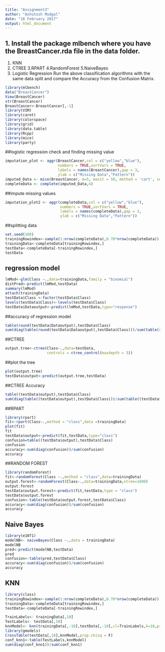 ---
title: "Assignment3"
author: "Ashutosh Mudgal"
date: "16 February 2017"
output: html_document
---
## 1. Install the package mlbench where you have the BreastCancer.rda file in the data folder.
1. KNN
2. CTREE
3.RPART
4.RandomForest
5.NaiveBayes
6. Logistic Regression
Run the above classification algorithms with the same data split and compare the Accuracy from the Confusion Matrix.

```{r}
library(mlbench)
data("BreastCancer")
View(BreastCancer)
str(BreastCancer)
BreastCancer<-BreastCancer[,-1]
library(VIM)
library(caret)
library(colorspace)
library(grid)
library(data.table)
library(Rcpp)
library(mice)
library(party)

```

##logistic regression
check and finding missing value
```{r}
imputation_plot <- aggr(BreastCancer,col = c("yellow","blue"),
                        numbers = TRUE,sortVars = TRUE,
                        labels = names(BreastCancer),gap = 3,
                        ylab = c("Missing Data","Pattern"))
imputed_Data <- mice(BreastCancer, m=5, maxit = 50, method = 'cart', seed = 500)
completeData <- complete(imputed_Data,4)

```
##impute missing values
```{r}
imputation_plot2 <- aggr(completeData,col = c("yellow","blue"),
                         numbers = TRUE,sortVars = TRUE,
                         labels = names(completeData),gap = 3,
                         ylab = c("Missing Data","Pattern"))
```

##splitting data
```{r}
set.seed(100)
trainingRowindex<-sample(1:nrow(completeData),0.78*nrow(completeData))
trainingData<-completeData[trainingRowindex,]
testData<-completeData[-trainingRowindex,]
testData

```
## regression model
```{r}
lmMod<-glm(Class ~.,data=trainingData,family = "binomial")
distPred<-predict(lmMod,testData)
summary(lmMod)
attach(trainingData)
testData$Class <-factor(testData$Class)
levels(testData$Class)<-levels(testData$Class)
testData$Dataoutput<-predict(lmMod,testData,type="response")
```

##accuracy of regression model
```{r}
table(round(testData$Dataoutput),testData$Class)
sum(diag(table(round(testData$Dataoutput),testData$Class)))/sum(table(round(testData$Dataoutput),testData$Class))

```

##CTREE
```{r}
output.tree<-ctree(Class~.,data=testData,
                   controls = ctree_control(maxdepth = 3))

```
##plot the tree
```{r}

plot(output.tree)
testData$output<-predict(output.tree,testData)
```
##CTREE Accuracy
```{r}
table((testData$output),testData$Class)
sum(diag(table((testData$output),testData$Class)))/sum(table((testData$output),testData$Class))
```

##RPART


```{r}
library(rpart)
fit<-rpart(Class~.,method = "class",data =trainingData)
plot(fit)
fit
testData$output<-predict(fit,testData,type="class")
confusion=table((testData$output),testData$Class)
confusion
accuracy<-sum(diag(confusion))/sum(confusion)
accuracy
```

##RANDOM FOREST

```{r}
library(randomForest)
fit<-randomForest(Class ~.,method = "class",data=trainingData)
output.forest<-randomForest(Class~.,data=trainingData,ntree=1600)
output.forest
testData$output.forest<-predict(fit,testData,type = "class")
testData$output.forest
confusion<-table(testData$output.forest,testData$Class)
accuracy<-sum(diag(confusion))/sum(confusion)
accuracy
```

## Naive Bayes

```{r}
library(e1071)
modelNB<- naiveBayes(Class ~.,data = trainingData)
modelNB
pred<-predict(modelNB,testData)
pred
confusion<-table(pred,testData$Class)
accuracy<-sum(diag(confusion))/sum(confusion)
accuracy

```
## KNN

```{r}
library(class)
trainingRowindex<-sample(1:nrow(completeData),0.78*nrow(completeData))
trainingData<-completeData[trainingRowindex,]
testData<-completeData[-trainingRowindex,]

TrainLabels<- trainingData[,10]
TestLabels<- testData[,10]
knnModel<- knn(trainingData[,-10],testData[,-10],cl=TrainLabels,k=10,prob=T)
library(gmodels)
CrossTable(testData[,10],knnModel,prop.chisq = F)
conf_knn1<-table(TestLabels,knnModel)
sum(diag(conf_knn1))/sum(conf_knn1)

```

